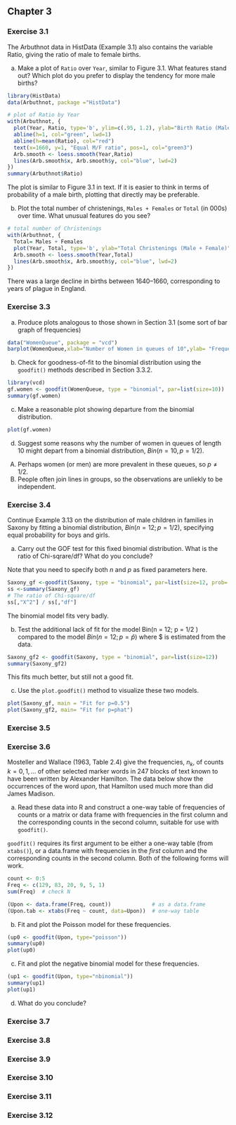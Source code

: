 ## Chapter 3

### Exercise 3.1 

The Arbuthnot data in HistData (Example 3.1) also contains the variable Ratio,
giving the ratio of male to female births.

a. Make a plot of `Ratio` over `Year`, similar to Figure 3.1. What features stand out? 
Which plot do you prefer to display the tendency for more male births?
```r
library(HistData)
data(Arbuthnot, package ="HistData")

# plot of Ratio by Year
with(Arbuthnot, {
  plot(Year, Ratio, type='b', ylim=c(.95, 1.2), ylab="Birth Ratio (Male/Female)")
  abline(h=1, col="green", lwd=1)
  abline(h=mean(Ratio), col="red")
  text(x=1660, y=1, "Equal M/F ratio", pos=1, col="green3") 
  Arb.smooth <- loess.smooth(Year,Ratio)
  lines(Arb.smooth$x, Arb.smooth$y, col="blue", lwd=2)
})
summary(Arbuthnot$Ratio)

```

The plot is similar to Figure 3.1 in text. If it is easier to think in terms of probability of a male birth,
plotting that directly may be preferable.

b. Plot the total number of christenings, `Males + Females` or `Total` (in 000s) over time.
What unusual features do you see?

```r
# total number of Christenings
with(Arbuthnot, {
  Total= Males + Females
  plot(Year, Total, type='b', ylab="Total Christenings (Male + Female)")
  Arb.smooth <- loess.smooth(Year,Total)
  lines(Arb.smooth$x, Arb.smooth$y, col="blue", lwd=2)
})
```

There was a large decline in births between 1640--1660, corresponding to years of plague in England.

### Exercise 3.3

a. Produce plots analogous to those shown in Section 3.1 (some sort of bar graph of frequencies)
```r
data("WomenQueue", package = "vcd")
barplot(WomenQueue,xlab="Number of Women in queues of 10",ylab= "Frequency")
```

b. Check for goodness-of-fit to the binomial distribution using the `goodfit()` methods described
in Section 3.3.2.

```r
library(vcd)
gf.women <- goodfit(WomenQueue, type = "binomial", par=list(size=10))
summary(gf.women)
```

c. Make a reasonable plot showing departure from the binomial distribution.

```r
plot(gf.women)
```

d. Suggest some reasons why the number of women in queues of length 10 might depart from a binomial distribution, $Bin(n=10, p=1/2)$.

(A) Perhaps women (or men) are more prevalent in these queues, so $p \ne 1/2$.
(B) People often join lines in groups, so the observations are unliekly to be independent.

### Exercise 3.4

Continue Example 3.13 on the distribution of male children in families in Saxony by fitting a binomial distribution, 
$Bin(n = 12; p = 1/2 )$, specifying equal probability for boys and girls. 

a. Carry out the GOF test for this fixed binomial distribution. What is the ratio of Chi-sqrare/df? What
do you conclude?

Note that you need to specify both $n$ and $p$ as fixed parameters here.
```r
Saxony_gf <-goodfit(Saxony, type = "binomial", par=list(size=12, prob=.5))
ss <-summary(Saxony_gf)
# The ratio of Chi-square/df
ss[,"X^2"] / ss[,"df"]
```
The binomial model fits very badly.

b. Test the additional lack of fit for the model Bin(n = 12; p = 1/2 ) compared to the model
$Bin(n = 12; p = \hat{p})$ where $\hat{p} is estimated from the data.

```r
Saxony_gf2 <- goodfit(Saxony, type = "binomial", par=list(size=12))
summary(Saxony_gf2)
```
This fits much better, but still not a good fit. 

c. Use the `plot.goodfit()` method to visualize these two models.

```r
plot(Saxony_gf, main = "Fit for p=0.5")
plot(Saxony_gf2, main= "Fit for p=phat")
```

### Exercise 3.5

### Exercise 3.6 

Mosteller and Wallace (1963, Table 2.4) give the frequencies, $n_k$, of counts $k =
0, 1, \dots$ of other selected marker words in 247 blocks of text known to have been written by Alexander Hamilton. The data below show the occurrences of the word *upon*, that Hamilton used much
more than did James Madison.

a. Read these data into R and construct a one-way table of frequencies of counts or a matrix or
data frame with frequencies in the first column and the corresponding counts in the second
column, suitable for use with `goodfit()`.

`goodfit()` requires its first argument to be either a one-way table (from `xtabs()`),
or a data.frame with frequencies in the *first* column and the corresponding counts in the second column.  Both of the following forms will work.
```r
count <- 0:5
Freq <- c(129, 83, 20, 9, 5, 1)
sum(Freq)  # check N

(Upon <- data.frame(Freq, count))             # as a data.frame
(Upon.tab <- xtabs(Freq ~ count, data=Upon))  # one-way table

```

b. Fit and plot the Poisson model for these frequencies.
```r
(up0 <- goodfit(Upon, type="poisson"))
summary(up0)
plot(up0)
```

c. Fit and plot the negative binomial model for these frequencies.
```r
(up1 <- goodfit(Upon, type="nbinomial"))
summary(up1)
plot(up1)
```

d. What do you conclude?

### Exercise 3.7

### Exercise 3.8

### Exercise 3.9

### Exercise 3.10

### Exercise 3.11

### Exercise 3.12
